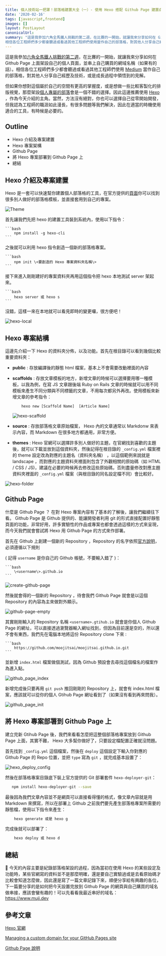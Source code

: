 ```yaml
---
title: 個人技術站一把罩！部落格建置大全（一）- 使用 Hexo 搭配 Github Page 建置自己的部落格
date: '2020-02-16'
tags: [javascript,frontend]
images: []
layout: PostLayout
canonicalUrl:
summary: "這是我參加六角全馬鐵人挑戰的第二週，在比賽的一開始，就讓我來分享如何在 Github Page 上面架設自己的個人頁面，並串上自己購買的網域名稱（如果有的話）。
相信各位工程師們多少都會聽過或看過其他工程師們使用當作自己的部落格，對其他人分享自己經歷及技術，或是成長過程中領悟到的見解。"
---
```


這是我參加[六角全馬鐵人挑戰的第二週](https://www.hexschool.com/2019/11/14/2019-11-14-w3Hexschool-2020-challenge/?fbclid=IwAR2jnd1zwQf14xWUK4J2DztB4XpkkALumb0VS3jSjMKvkqFUhP9xlTICAeU)，在比賽的一開始，就讓我來分享如何在 Github Page 上面架設自己的個人頁面，並串上自己購買的網域名稱（如果有的話）。相信各位工程師們多少都會聽過或看過其他工程師們使用 [Medium](https://medium.com/@moojing) 當作自己的部落格，對其他人分享自己經歷及技術，或是成長過程中領悟到的見解。

但如果你想對這個屬於自己的空間有更高的掌握度，或是想做一些比較客製化的排版視覺，那麼架設[個人專屬的部落](https://www.muji.dev/)會是一個不錯的選擇。因此這邊推薦使用 [Hexo](https://hexo.io/zh-tw/docs/) ，作為今天介紹的主角。當然，方法沒有絕對，你也可以選擇自己從零開始開發，但我認為工程師的職涯如此漫長，有很多問題等我們解決，因此在適當的時機使用適合的工具，有時候是必要的。

## Outline

- Hexo 介紹及專案建置
- Hexo 專案架構
- Github Page
- 將 Hexo 專案部署到 Github Page 上
- 總結

## Hexo 介紹及專案建置

Hexo 是一套可以快速幫你建置個人部落格的工具，在官方提供的[頁面](https://hexo.io/themes/)你可以找到很多別人做好的部落格模板，並直接套用到自己的專案。

![Theme](/static/images/blog/frontend/hexo-github-page/theme.png)

首先讓我們先把 hexo 的建置工具裝到系統內，使用以下指令：

    ```bash
        npm install -g hexo-cli
    ```

之後就可以利用 hexo 指令創造一個新的部落格專案。

    ```bash
        npm init \<要創造的 Hexo 專案資料夾名稱\>
    ```

接下來進入剛剛建好的專案資料夾再用這個指令把 hexo 本地測試 server 架起來。

    ```bash
        hexo server 或 hexo s
    ```

沒錯，這樣一來在本地就可以看見即時的變更囉，很方便吧！

![hexo-local](/static/images/blog/frontend/hexo-github-page/hexo-local.png)

## Hexo 專案結構

這邊先介紹一下 Hexo 的資料夾分佈，以及功能。首先在根目錄可以看到幾個比較重要資料夾：

- **public** : 存放編譯後的靜態 html 檔案，基本上不會需要改動裡面的內容
- **scaffolds** : 存放文章模板的地方，新增文章的時候可以選擇要用哪一種模板，以我為例，在寫 JS 文章跟後端 Ruby on Rails 文章的時候就可以用不同模板來產生不同分類與不同標籤的文章，不用每次都另外再改。使用模板來新增文章的參考指令：

  ```bash
      hexo new [Scaffold Name]  [Article Name]
  ```

  ![hexo-scaffold](/static/images/blog/frontend/hexo-github-page/hexo-scaffold.png)

- **source** : 存放部落格文章原始檔案， Hexo 內的文章通常以 Markdonw 來表示內容，而 Markdown 在很多地方都通用，非常方便。
- **themes** : Hexo 官網可以選擇許多別人做好的主題，在官網找到喜歡的主題後，就可以下載並放到這個資料夾，然後記得在根目錄的 `_config.yml` 檔案裡的 theme 設定改為對應的主題名（資料夾名稱） ，以這個範例來說就是 landscape ，而對應的主題資料夾裡面則包含了外觀相關的原始碼（如 HTML / CSS / JS)，建議在必要的時候再去修改這些原始碼，否則盡量修改對應主題資料夾裡面的 `_config.yml` 檔案（與根目錄的同名設定檔不同）會比較好。

![hexo-folder](/static/images/blog/frontend/hexo-github-page/hexo-folder.png)

## Github Page

什麼是 Github Page ？ 在對 Hexo 專案內容有了基本的了解後，讓我們繼續往下看。 Github Page 是 Github 提供的、能讓開發者利用 git 的形式直接配置好靜態頁面的功能，非常好用，許多實驗性的作品或專案也都會透過這樣的方式來呈現，而今天我們就會嘗試將 Hexo 用 Github Page 的方式來作部署。

首先在 Github 上創建一個新的 Repository ，Repository 的名字依照[官方說明](https://pages.github.com/)，必須遵循以下規則

( 記得 `username` 是你自己的 Github 帳號，不要輸入錯了 )：

    ```bash
        \<username\>.github.io
    ```

![create-github-page](/static/images/blog/frontend/hexo-github-page/create-github-page.png)

然後就會得的一個新的 Repository ，待會我們 Github Page 就會是以這個 Repository 的內容為主來做對外顯示。

![github-page-empty](/static/images/blog/frontend/hexo-github-page/github-page-empty.png)

其實剛剛輸入的 Repository 名稱 `<username>.gtihub.io` 就會是你個人 Github Page 的網址，可以直接透過瀏覽器輸入網址找到，但因為目前還是空的，所以還不會有東西，我們先在電腦本地將這份 Repository clone 下來 :

    ```bash
        https://github.com/moojitsai/moojitsai.github.io.git
    ```

並新增 `index.html` 檔案做個測試，因為 Github 預設會去尋找這個檔名的檔案作為進入點。

![github_page_index](/static/images/blog/frontend/hexo-github-page/github_page_index.png)

新增完成後只要再用 `git push` 推回剛剛的 Repository 上，就會有 index.html 檔案，應該就可以從你的個人 Gtihub Page 網址看到了（如果沒有看到再來問我）。

![github_page_init](/static/images/blog/frontend/hexo-github-page/github_page_init.png)

## 將 Hexo 專案部署到 Github Page 上

建立完新 Gtihub Page 後，我們來看看怎麼把這整個部落格專案放到 Github Page 上面，其實不難， Hexo 大多幫你做好了，只要設定檔配置正確就沒問題。

首先找到 `_config.yml` 這個檔案，然後在 `deploy` 這個設定下輸入你對應的 Github Page 的 Repo 位置，並把 `type` 寫為 `git` ，就完成基本設置了：

![hexo_deploy_config](/static/images/blog/frontend/hexo-github-page/hexo_deploy_config.png)

然後在部落格專案目錄底下裝上官方提供的 Git 部署套件 `hexo-deployer-git`：

```bash
   npm install hexo-deployer-git --save
```

最後因為我們文章內容並不是網頁可以直接看得懂的格式，像文章內容就是用 Markdown 來撰寫，所以在部署上 Github 之前我們要先產生部落格專案所需要的靜態檔，使用以下指令來產生：

```bash
    hexo generate 或是 hexo g
```

完成後就可以部署了：

```bash
    hexo deploy 或 hexo d
```

## 總結

 今天的內容主要是紀錄部落格架設的過程，因為當初在使用 Hexo 的某些設定及功能時，某些官網寫的資料並不是那麼明確，還是要自己實驗過或是去看原始碼才比較會知道怎麼做，因此還是寫了一篇文章記錄下來，順便分享給有興趣的各位，下一篇要分享的是如何把今天設置完放到 Github Page 的網頁與自己購買的域名做串接，應該會蠻有趣的！可以先看看我最近串好的域名： https://www.muji.dev

## 參考文章

[Hexo 官網](https://hexo.io/docs/)

[Managing a custom domain for your GitHub Pages site](https://help.github.com/en/github/working-with-github-pages/managing-a-custom-domain-for-your-github-pages-site)

[Github Page 說明](https://pages.github.com/)
